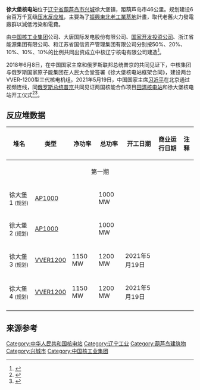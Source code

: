 {{Infobox power station
| name                = 徐大堡核电站
| image               =  
| image_caption       =  
| location_map        = China
| country             = 中华人民共和国
| locale              = [[辽宁省|辽宁省]]，[[葫芦岛市|葫芦岛市]]，[[兴城|兴城]]徐大堡镇
| lat_d = 40|lat_m = 20|lat_s = 05|lat_NS = N
| long_d = 120|long_m = 31|long_s = 45|long_EW = E
| coordinates_type = region:CN-35_type:landmark 
| coordinates_display = title  
| owner               = 中核辽宁核电有限公司
| operator            =  
| construction_began  = 2012年10月
| commissioned        =   
| decommissioned      =  
| reactor_supplier    =  
| reactor_type        = [[AP1000|AP1000]][[压水堆|压水堆]]  <br/>[[水-水高能反应堆|VVER]]-1200
| reactors_operate_mw =  

| reactors_decom_mw   =  
| reactors_const_mw   = 6 x 1000 MW（净）
| reactors_planned_mw = 6 x 1000 MW
| installed_capacity  =  <!--(MW)--> 
| average_annual_gen  =  <!--(GW·h. Needs 'for_year' to be set.)--> 
| net_generation      =  
| status              = 建设中
| generation_units    =  
| cost                = 500亿元[[人民币|人民币]]  
| licence_expires     =  
| website             =  
| as_of               = 2012年2月
}}

'''徐大堡核电站'''位于[[辽宁省|辽宁省]][[葫芦岛市|葫芦岛市]][[兴城|兴城]]徐大堡镇，距葫芦岛市46公里。规划建设6台百万千瓦级[[压水反应堆|压水反应堆]]，主要為了[[振興東北老工業基地|振興東北老工業基地]]計畫，取代老舊火力發電廠群以減低污染和電費。

由[[中国核工业集团|中国核工业集团]]公司、大唐国际发电股份有限公司、[[国家开发投资公司|国家开发投资公司]]、浙江省能源集团有限公司、和江苏省国信资产管理集团有限公司分别按50%、20%、10%、10%、10%的比例共同出资成立中核辽宁核电有限公司建造<ref>{{Cite web |url=http://forum.home.news.cn/detail/125596864/1.html |title=徐大堡核能電廠機組簽約 |access-date=2013-12-12 |archive-date=2015-11-17 |archive-url=https://web.archive.org/web/20151117030334/http://forum.home.news.cn/detail/125596864/1.html }}</ref>。

2018年6月8日，在中国国家主席和俄罗斯联邦总统普京的共同见证下，中核集团与俄罗斯国家原子能集团在人民大会堂签署《徐大堡核电站框架合同》，建设两台VVER-1200型三代核电机组。2021年5月19日，中国国家主席[[习近平|习近平]]在北京通过视频连线，同[[俄罗斯总统|俄罗斯总统]][[普京|普京]]共同见证两国核能合作项目[[田湾核电站|田湾核电站]]和徐大堡核电站开工仪式<ref>{{Cite web|title=中俄元首将共同见证中俄核能合作项目开工仪式-中新网|url=http://www.chinanews.com/gn/2021/05-18/9479632.shtml|access-date=2021-05-19|work=www.chinanews.com|archive-date=2021-05-19|archive-url=https://web.archive.org/web/20210519015540/http://www.chinanews.com/gn/2021/05-18/9479632.shtml|dead-url=no}}</ref><ref>{{Cite web|title=习近平同俄罗斯总统普京共同见证中俄核能合作项目开工仪式-新华网|url=http://www.xinhuanet.com/politics/leaders/2021-05/19/c_1127466452.htm|access-date=2021-05-19|work=www.xinhuanet.com|archive-date=2021-05-19|archive-url=https://web.archive.org/web/20210519162018/http://www.xinhuanet.com/politics/leaders/2021-05/19/c_1127466452.htm|dead-url=no}}</ref>。
== 反应堆数据 ==

{| class="wikitable"
! 堆名 
! 类型
! 净功率
! 总功率
! 开工日期
! 商业运行日期
! 注释
|-
| colspan="7" align="center" | 第一期
|-
| 徐大堡 1 <small>(规划)</small>
| [[AP1000|AP1000]] 
|
| 1000 MW
| 
|
|
|-
| 徐大堡2 <small>(规划)</small>
| [[AP1000|AP1000]] 
| 
| 1000 MW
| 
|
|
|-
|徐大堡3 <small>(规划)</small>
|[[VVER#VVER-1200|VVER1200]]
| 1150 MW
| 1200 MW
| 2021年5月19日
|
|
|-
|徐大堡4 <small>(规划)</small>
|[[VVER#VVER-1200|VVER1200]]
| 1150 MW
| 1200 MW
| 2021年5月19日
|
|
|-
|}

==来源参考==
{{Reflist|2}}

{{中华人民共和国核工业}}

[[Category:中华人民共和国核电站|Category:中华人民共和国核电站]]
[[Category:辽宁工业|Category:辽宁工业]]
[[Category:葫芦岛建筑物|Category:葫芦岛建筑物]]
[[Category:兴城市|Category:兴城市]]
[[Category:中国核工业集团|Category:中国核工业集团]]
